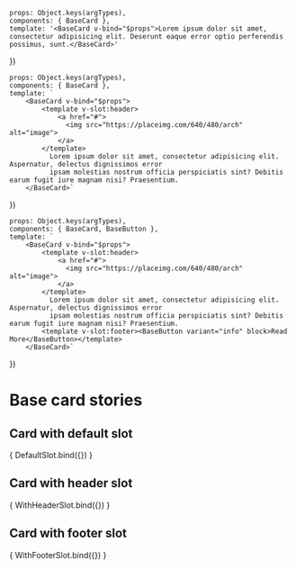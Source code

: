 
<Meta title="Base/BaseCard" component={BaseCard}/>

    props: Object.keys(argTypes),
    components: { BaseCard },
    template: '<BaseCard v-bind="$props">Lorem ipsum dolor sit amet, consectetur adipisicing elit. Deserunt eaque error optio perferendis possimus, sunt.</BaseCard>'
})

    props: Object.keys(argTypes),
    components: { BaseCard },
    template: `
        <BaseCard v-bind="$props">
            <template v-slot:header>
                <a href="#">
                  <img src="https://placeimg.com/640/480/arch" alt="image">
                </a>
            </template>
              Lorem ipsum dolor sit amet, consectetur adipisicing elit. Aspernatur, delectus dignissimos error
              ipsam molestias nostrum officia perspiciatis sint? Debitis earum fugit iure magnam nisi? Praesentium.
        </BaseCard>`
})

    props: Object.keys(argTypes),
    components: { BaseCard, BaseButton },
    template: `
        <BaseCard v-bind="$props">
            <template v-slot:header>
                <a href="#">
                  <img src="https://placeimg.com/640/480/arch" alt="image">
                </a>
            </template>
              Lorem ipsum dolor sit amet, consectetur adipisicing elit. Aspernatur, delectus dignissimos error
              ipsam molestias nostrum officia perspiciatis sint? Debitis earum fugit iure magnam nisi? Praesentium.
            <template v-slot:footer><BaseButton variant="info" block>Read More</BaseButton></template>
        </BaseCard>`
})

# Base card stories
<Description of={BaseCard}></Description>

## Card with default slot

<Canvas>
    <Story name="Default slot">
        { DefaultSlot.bind({}) }
    </Story>
</Canvas>

<ArgsTable of={BaseCard}></ArgsTable>

## Card with header slot

<Story name="Header slot">
    { WithHeaderSlot.bind({}) }
</Story>

## Card with footer slot

<Story name="Footer slot">
    { WithFooterSlot.bind({}) }
</Story>


